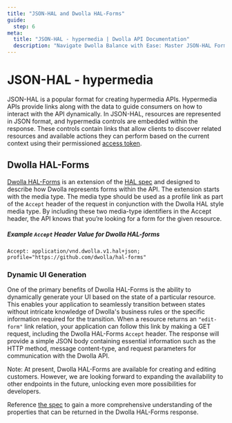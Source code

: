 ```yaml
---
title: "JSON-HAL and Dwolla HAL-Forms"
guide:
  step: 6
meta:
  title: "JSON-HAL - hypermedia | Dwolla API Documentation"
  description: "Navigate Dwolla Balance with Ease: Master JSON-HAL Forms. Uncover the power of Dwolla HAL-Forms for intuitive API interactions. Grasp JSON-HAL and how Dwolla expands it for dynamic forms. Effortlessly transition between resource states and gain valuable insights for streamlined Dwolla Balance integrations."
---
```


# JSON-HAL - hypermedia

JSON-HAL is a popular format for creating hypermedia APIs. Hypermedia APIs provide links along with the data to guide consumers on how to interact with the API dynamically. In JSON-HAL, resources are represented in JSON format, and hypermedia controls are embedded within the response. These controls contain links that allow clients to discover related resources and available actions they can perform based on the current context using their permissioned [access token](https://developers.dwolla.com/docs/connect/api-reference/authorization).

## Dwolla HAL-Forms

[Dwolla HAL-Forms](https://github.com/Dwolla/hal-forms) is an extension of the [HAL spec](http://stateless.co/hal_specification.html) and designed to describe how Dwolla represents forms within the API. The extension starts with the media type. The media type should be used as a profile link as part of the `Accept` header of the request in conjunction with the Dwolla HAL style media type. By including these two media-type identifiers in the Accept header, the API knows that you’re looking for a form for the given resource.

##### Example `Accept` Header Value for Dwolla HAL-forms

`Accept: application/vnd.dwolla.v1.hal+json; profile="https://github.com/dwolla/hal-forms"`

### Dynamic UI Generation

One of the primary benefits of Dwolla HAL-Forms is the ability to dynamically generate your UI based on the state of a particular resource. This enables your application to seamlessly transition between states without intricate knowledge of Dwolla's business rules or the specific information required for the transition. When a resource returns an `"edit-form"` link relation, your application can follow this link by making a GET request, including the Dwolla HAL-Forms `Accept` header. The response will provide a simple JSON body containing essential information such as the HTTP method, message content-type, and request parameters for communication with the Dwolla API.

Note: At present, Dwolla HAL-Forms are available for creating and editing customers. However, we are looking forward to expanding the availability to other endpoints in the future, unlocking even more possibilities for developers.

Reference [the spec](https://github.com/Dwolla/hal-forms) to gain a more comprehensive understanding of the properties that can be returned in the Dwolla HAL-Forms response.
